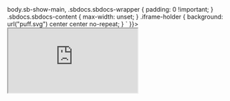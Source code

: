 
<Meta title="Tokens/Icons" />

<div dangerouslySetInnerHTML={{__html: `<style>
body.sb-show-main,
.sbdocs.sbdocs-wrapper {
  padding: 0 !important;
}
.sbdocs.sbdocs-content {
  max-width: unset;
}
.iframe-holder {
  background: url("puff.svg") center center no-repeat;
}
</style>
`
}}></div>

<!-- Source code can be found in the repo creativecommons/fonts -->
<div class="iframe-holder">
  <iframe
    style={{ width: '100%', height: '99vh' }}
    src="https://cc-fonts.netlify.app/iframe.html?id=vocabulary-svg-icons--page"
    onLoad="resizeIframe(this)" />
</div>

<Story name="Figma" parameters={{
  design: figmaConfig('0%3A135'),
  docs: { disable: true }
}}>{`
  See the Design tab.
`}</Story>
